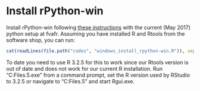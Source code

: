 <!-- howto_fva.md is generated from howto_fva.Rmd. Please edit that file -->

# Install rPython-win
Install rPython-win following 
[these instructions](https://github.com/cjgb/rPython-win)
with the current (May 2017) python setup at fvafr. 
Assuming you have installed R and Rtools from the software shop, you can run:

```r
cat(readLines(file.path("codes", "windows_install_rpython-win.R")), sep = "\n")
```
To date you need to use R 3.2.5 for this to work since our Rtools version is out
of date and does not work for our current R installation. 
Run "C:\Program Files\R\R-3.2.5\bin\x64\Rgui.exe" from a command prompt, set the 
R version used by RStudio to 3.2.5 or 
navigate to "C:\Program Files\R\R-3.2.5\bin\x64" and start Rgui.exe.

